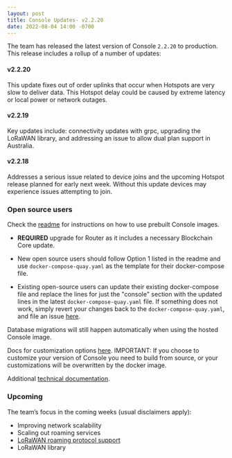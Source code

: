 ```yaml
---
layout: post
title: Console Updates- v2.2.20
date: 2022-08-04 14:00 -0700
---
```


The team has released the latest version of Console `2.2.20` to production. This release includes a
rollup of a number of updates:

<!--truncate-->

#### v2.2.20

This update fixes out of order uplinks that occur when Hotspots are very slow to deliver data. This
Hotspot delay could be caused by extreme latency or local power or network outages.

#### v2.2.19

Key updates include: connectivity updates with grpc, upgrading the LoRaWAN library, and addressing
an issue to allow dual plan support in Australia.

#### v2.2.18

Addresses a serious issue related to device joins and the upcoming Hotspot release planned for early
next week. Without this update devices may experience issues attempting to join.

### Open source users

Check the [readme](https://github.com/helium/console) for instructions on how to use prebuilt
Console images.

- **REQUIRED** upgrade for Router as it includes a necessary Blockchain Core update.

- New open source users should follow Option 1 listed in the readme and use
  `docker-compose-quay.yaml` as the template for their docker-compose file.

- Existing open-source users can update their existing docker-compose file and replace the lines for
  just the "console" section with the updated lines in the latest `docker-compose-quay.yaml` file.
  If something does not work, simply revert your changes back to the `docker-compose-quay.yaml`, and
  file an issue [here](https://github.com/helium/console/issues).

Database migrations will still happen automatically when using the hosted Console image.

Docs for customization options
[here](https://docs.helium.com/use-the-network/run-a-network-server/run-console/#customize-console-environment).
IMPORTANT: If you choose to customize your version of Console you need to build from source, or your
customizations will be overwritten by the docker image.

Additional
[technical documentation](https://docs.helium.com/use-the-network/run-a-network-server/run-console/#console-setup).

### Upcoming

The team’s focus in the coming weeks (usual disclaimers apply):

- Improving network scalability
- Scaling out roaming services
- [LoRaWAN roaming protocol support](https://lora-alliance.org/wp-content/uploads/2022/01/TR010-1.0.0-LoRaWAN-Roaming-Hub.pdf)
- LoRaWAN library
